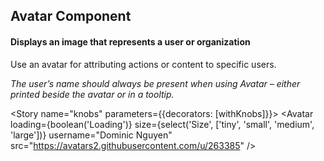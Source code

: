 

<Meta
  title="Design System|Avatar"
  component={Avatar}
/>

## Avatar Component
#### Displays an image that represents a user or organization

Use an avatar for attributing actions or content to specific users.

_The user’s name should always be present when using Avatar – either printed beside the avatar or in a tooltip._

<Preview>
  <Story name="large">
    <div>
      <Avatar loading size="large" />
      <Avatar size="large" username="Tom Coleman" />
      <Avatar
        size="large"
        username="Tom Coleman"
        src="https://avatars2.githubusercontent.com/u/132554"
      />
    </div>
  </Story>
</Preview>

<Props of="." />

<Story name="medium">
  <div>
    <Avatar loading />
    <Avatar username="Tom Coleman" />
    <Avatar username="Tom Coleman" src="https://avatars2.githubusercontent.com/u/132554" />
  </div>
</Story>

<Story name="small">
  <div>
    <Avatar loading size="small" />
    <Avatar size="small" username="Dominic Nguyen" />
    <Avatar
      size="small"
      username="Dominic Nguyen"
      src="https://avatars2.githubusercontent.com/u/263385"
    />
  </div>
</Story>

<Story name="tiny">
  <div>
    <Avatar loading size="tiny" />
    <Avatar size="tiny" username="Dominic Nguyen" />
    <Avatar
      size="tiny"
      username="Dominic Nguyen"
      src="https://avatars2.githubusercontent.com/u/263385"
    />
  </div>
</Story>

<Story name="knobs" parameters={{decorators: [withKnobs]}}>
  <Avatar
    loading={boolean('Loading')}
    size={select('Size', ['tiny', 'small', 'medium', 'large'])}
    username="Dominic Nguyen"
    src="https://avatars2.githubusercontent.com/u/263385"
  />
</Story>